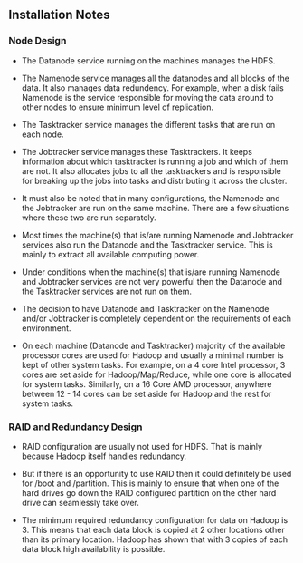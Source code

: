 ##  Installation Notes ##

### Node Design ###

- The Datanode service running on the machines manages the HDFS.

- The Namenode service manages all the datanodes and all blocks of the data. It also manages data 
redundency. For example, when a disk fails Namenode is the service responsible for moving the data 
around to other nodes to ensure minimum level of replication.

- The Tasktracker service manages the different tasks that are run on each node.

- The Jobtracker service manages these Tasktrackers. It keeps information about which tasktracker 
is running a job and which of them are not. It also allocates jobs to all the tasktrackers and is 
responsible for breaking up the jobs into tasks and distributing it across the cluster.

- It must also be noted that in many configurations, the Namenode and the Jobtracker are run on 
the same machine. There are a few situations where these two are run separately.

- Most times the machine(s) that is/are running Namenode and Jobtracker services also run the 
Datanode and the Tasktracker service. This is mainly to extract all available computing power.

- Under conditions when the machine(s) that is/are running Namenode and Jobtracker services are not
very powerful then the Datanode and the Tasktracker services are not run on them.

- The decision to have Datanode and Tasktracker on the Namenode and/or Jobtracker is completely 
dependent on the requirements of each environment.

- On each machine (Datanode and Tasktracker) majority of the available processor cores are used for 
Hadoop and usually a minimal number is kept of other system tasks. For example, on a 4 core Intel 
processor, 3 cores are set aside for Hadoop/Map/Reduce, while one core is allocated for system tasks. 
Similarly, on a 16 Core AMD processor, anywhere between 12 - 14 cores can be set aside for Hadoop and 
the rest for system tasks.

### RAID and Redundancy Design ###

- RAID configuration are usually not used for HDFS. That is mainly because Hadoop itself handles 
redundancy.

- But if there is an opportunity to use RAID then it could definitely be used for /boot and /partition. 
This is mainly to ensure that when one of the hard drives go down the RAID configured partition on the 
other hard drive can seamlessly take over.

- The minimum required redundancy configuration for data on Hadoop is 3. This means that each data block 
is copied at 2 other locations other than its primary location. Hadoop has shown that with 3 copies of 
each data block high availability is possible.